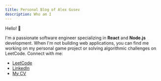```yaml
---
title: Personal Blog of Alex Gusev
description: Who am I
---
```


Hello! 👋

I'm a passionate software engineer specializing in **React** and **Node.js** development. When I'm not building web applications, you can find me working on my personal game project or solving algorithmic challenges on LeetCode.
Connect with me:

- [LeetCode](https://leetcode.com/u/AlexGoosev/)
- [LinkedIn](https://www.linkedin.com/in/alexander-gusev-a62a32175/)
- <a href="/Alex Gusev - CV - 2025.pdf">My CV</a>
